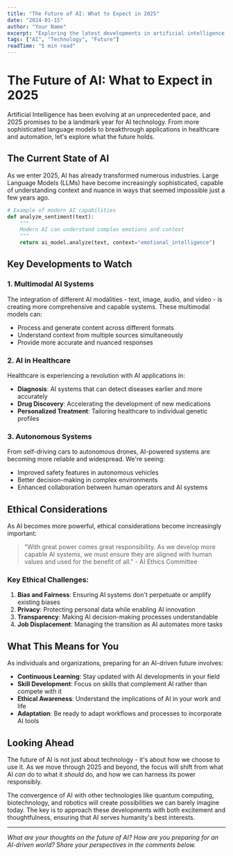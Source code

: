 ```yaml
---
title: "The Future of AI: What to Expect in 2025"
date: "2024-01-15"
author: "Your Name"
excerpt: "Exploring the latest developments in artificial intelligence and what they mean for our daily lives."
tags: ["AI", "Technology", "Future"]
readTime: "5 min read"
---
```


# The Future of AI: What to Expect in 2025

Artificial Intelligence has been evolving at an unprecedented pace, and 2025 promises to be a landmark year for AI technology. From more sophisticated language models to breakthrough applications in healthcare and automation, let's explore what the future holds.

## The Current State of AI

As we enter 2025, AI has already transformed numerous industries. Large Language Models (LLMs) have become increasingly sophisticated, capable of understanding context and nuance in ways that seemed impossible just a few years ago.

```python
# Example of modern AI capabilities
def analyze_sentiment(text):
    """
    Modern AI can understand complex emotions and context
    """
    return ai_model.analyze(text, context="emotional_intelligence")
```

## Key Developments to Watch

### 1. Multimodal AI Systems

The integration of different AI modalities - text, image, audio, and video - is creating more comprehensive and capable systems. These multimodal models can:

- Process and generate content across different formats
- Understand context from multiple sources simultaneously
- Provide more accurate and nuanced responses

### 2. AI in Healthcare

Healthcare is experiencing a revolution with AI applications in:

- **Diagnosis**: AI systems that can detect diseases earlier and more accurately
- **Drug Discovery**: Accelerating the development of new medications
- **Personalized Treatment**: Tailoring healthcare to individual genetic profiles

### 3. Autonomous Systems

From self-driving cars to autonomous drones, AI-powered systems are becoming more reliable and widespread. We're seeing:

- Improved safety features in autonomous vehicles
- Better decision-making in complex environments
- Enhanced collaboration between human operators and AI systems

## Ethical Considerations

As AI becomes more powerful, ethical considerations become increasingly important:

> "With great power comes great responsibility. As we develop more capable AI systems, we must ensure they are aligned with human values and used for the benefit of all." - AI Ethics Committee

### Key Ethical Challenges:

1. **Bias and Fairness**: Ensuring AI systems don't perpetuate or amplify existing biases
2. **Privacy**: Protecting personal data while enabling AI innovation
3. **Transparency**: Making AI decision-making processes understandable
4. **Job Displacement**: Managing the transition as AI automates more tasks

## What This Means for You

As individuals and organizations, preparing for an AI-driven future involves:

- **Continuous Learning**: Stay updated with AI developments in your field
- **Skill Development**: Focus on skills that complement AI rather than compete with it
- **Ethical Awareness**: Understand the implications of AI in your work and life
- **Adaptation**: Be ready to adapt workflows and processes to incorporate AI tools

## Looking Ahead

The future of AI is not just about technology - it's about how we choose to use it. As we move through 2025 and beyond, the focus will shift from what AI *can* do to what it *should* do, and how we can harness its power responsibly.

The convergence of AI with other technologies like quantum computing, biotechnology, and robotics will create possibilities we can barely imagine today. The key is to approach these developments with both excitement and thoughtfulness, ensuring that AI serves humanity's best interests.

---

*What are your thoughts on the future of AI? How are you preparing for an AI-driven world? Share your perspectives in the comments below.*